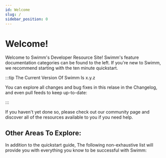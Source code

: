 ```yaml
---
id: Welcome
slug: /
sidebar_position: 0
---
```


# Welcome!

Welcome to Swimm's Developer Resource Site! Swimm's feature documentation categories can be found to the
left. If you're new to Swimm, we recommend starting with <Link to='/docs/quickstart'>the ten minute quickstart</Link>.

:::tip The Current Version Of Swimm Is x.y.z

You can explore all changes and bug fixes in this relase in the <Link to="/changelog">Changelog</Link>,
and even pull feeds to keep up-to-date:

<FeedSelector />

:::

If you haven't yet done so, please check out our <Link to="/community">community page</Link> and discover all of
the resources available to you if you need help. 

## Other Areas To Explore:

In addition to the <Link to="/docs/quickstart">quickstart guide</Link>, The following non-exhaustive list will 
provide you with everything you know to be successful with Swimm:

<HomepageFeatures />